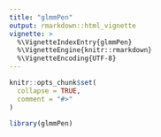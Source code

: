 ```yaml
---
title: "glmmPen"
output: rmarkdown::html_vignette
vignette: >
  %\VignetteIndexEntry{glmmPen}
  %\VignetteEngine{knitr::rmarkdown}
  %\VignetteEncoding{UTF-8}
---
```


```r
knitr::opts_chunk$set(
  collapse = TRUE,
  comment = "#>"
)
```

```r
library(glmmPen)
```
